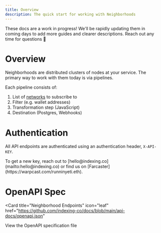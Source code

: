 ```yaml
---
title: Overview
description: The quick start for working with Neighborhoods
---
```


<Warning>
These docs are a work in progress!
We'll be rapidly updating them in coming days to add more guides and clearer descriptions.
Reach out any time for questions 🐇
</Warning>

# Overview
Neighborhoods are distributed clusters of nodes at your service. The primary way to work with them today is via pipelines.

Each pipeline consists of:
1. List of [networks](/networks) to subscribe to
2. Filter (e.g. wallet addresses)
2. Transformation step (JavaScript)
3. Destination (Postgres, Webhooks)

# Authentication

All API endpoints are authenticated using an authentication header, `X-API-KEY`.

<Note>
To get a new key, reach out to [hello@indexing.co](mailto:hello@indexing.co) or find us on [Farcaster](https://warpcast.com/runninyeti.eth).
</Note>

# OpenAPI Spec
<Card
  title="Neighborhood Endpoints"
  icon="leaf"
  href="https://github.com/indexing-co/docs/blob/main/api-docs/openapi.json"
>
  View the OpenAPI specification file
</Card>
